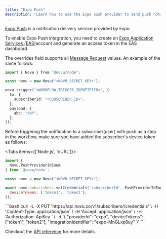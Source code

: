 ```yaml
---
title: "Expo Push"
description: "Learn how to use the Expo push provider to send push notifications using Novu"
---
```


[Expo Push](https://docs.expo.dev/push-notifications/overview/) is a notification delivery service provided by Expo.

To enable Expo Push integration, you need to create an [Expo Application Services (EAS)](https://expo.dev/)account and generate an access token in the EAS dashboard.

The overrides field supports all [Message Request](https://docs.expo.dev/push-notifications/sending-notifications/#message-request-format) values. An example of the same follows:

```typescript
import { Novu } from "@novu/node";

const novu = new Novu("<NOVU_SECRET_KEY>");

novu.trigger("<WORKFLOW_TRIGGER_IDENTIFIER>", {
  to: {
    subscriberId: "<SUBSCRIBER_ID>",
  },
  payload: {
    abc: "def",
  },
});
```

Before triggering the notification to a subscriber(user) with push as a step in the workflow, make sure you have added the subscriber's device token as follows:

<Tabs items={['Node.js', 'cURL']}>
<Tab value="Node.js">
```javaScript
import {
  Novu,PushProviderIdEnum
} from '@novu/node';

const novu = new Novu("<NOVU_SECRET_KEY>");

await novu.subscribers.setCredentials('subscriberId', PushProviderIdEnum.EXPO, {
  deviceTokens: ['token1', 'token2'],
});
```
</Tab>
<Tab value="cURL">
```bash
curl -L -X PUT 'https://api.novu.co/v1/subscribers/<SUBSCRIBER_ID>/credentials' \
-H 'Content-Type: application/json' \
-H 'Accept: application/json' \
-H 'Authorization: ApiKey <NOVU_SECRET_KEY>' \
-d '{
  "providerId": "expo",
  "deviceTokens": ["token1", "token2"],
  "integrationIdentifier": "expo-MnGLxp8uy"
}'
```
</Tab>
</Tabs>

Checkout the [API reference](/docs/api-reference/subscribers/update-subscriber-credentials) for more details.
